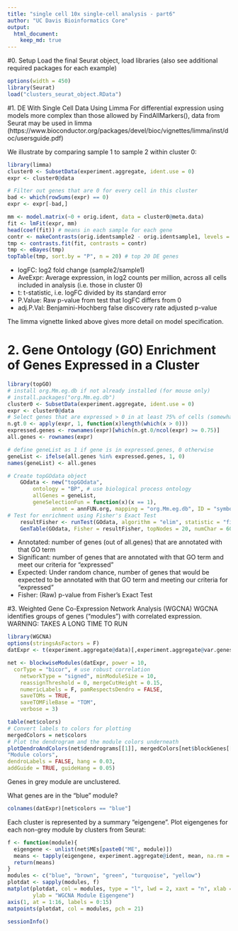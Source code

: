 ```yaml
---
title: "single cell 10x single-cell analysis - part6"
author: "UC Davis Bioinformatics Core"
output:
  html_document:
    keep_md: true
---
```




#0. Setup
Load the final Seurat object, load libraries (also see additional required packages for each example)
```r
options(width = 450)
library(Seurat)
load("clusters_seurat_object.RData")
```

#1. DE With Single Cell Data Using Limma
For differential expression using models more complex than those allowed by FindAllMarkers(), data from Seurat may be used in limma (https://www.bioconductor.org/packages/devel/bioc/vignettes/limma/inst/doc/usersguide.pdf)

We illustrate by comparing sample 1 to sample 2 within cluster 0:
```r
library(limma)
cluster0 <- SubsetData(experiment.aggregate, ident.use = 0)
expr <- cluster0@data

# Filter out genes that are 0 for every cell in this cluster
bad <- which(rowSums(expr) == 0)
expr <- expr[-bad,]

mm <- model.matrix(~0 + orig.ident, data = cluster0@meta.data) 
fit <- lmFit(expr, mm)  
head(coef(fit)) # means in each sample for each gene
contr <- makeContrasts(orig.identsample2 - orig.identsample1, levels = colnames(coef(fit)))
tmp <- contrasts.fit(fit, contrasts = contr)
tmp <- eBayes(tmp)
topTable(tmp, sort.by = "P", n = 20) # top 20 DE genes
```
* logFC: log2 fold change (sample2/sample1)
* AveExpr: Average expression, in log2 counts per million, across all cells included in analysis (i.e. those in cluster 0)
* t: t-statistic, i.e. logFC divided by its standard error
* P.Value: Raw p-value from test that logFC differs from 0
* adj.P.Val: Benjamini-Hochberg false discovery rate adjusted p-value

The limma vignette linked above gives more detail on model specification.

# 2. Gene Ontology (GO) Enrichment of Genes Expressed in a Cluster
```r
library(topGO)
# install org.Mm.eg.db if not already installed (for mouse only)
# install.packages("org.Mm.eg.db") 
cluster0 <- SubsetData(experiment.aggregate, ident.use = 0)
expr <- cluster0@data
# Select genes that are expressed > 0 in at least 75% of cells (somewhat arbitrary definition)
n.gt.0 <- apply(expr, 1, function(x)length(which(x > 0)))
expressed.genes <- rownames(expr)[which(n.gt.0/ncol(expr) >= 0.75)]
all.genes <- rownames(expr)

# define geneList as 1 if gene is in expressed.genes, 0 otherwise
geneList <- ifelse(all.genes %in% expressed.genes, 1, 0)
names(geneList) <- all.genes

# Create topGOdata object
	GOdata <- new("topGOdata",
		ontology = "BP", # use biological process ontology
		allGenes = geneList,
		geneSelectionFun = function(x)(x == 1),
              annot = annFUN.org, mapping = "org.Mm.eg.db", ID = "symbol")
# Test for enrichment using Fisher's Exact Test
	resultFisher <- runTest(GOdata, algorithm = "elim", statistic = "fisher")
	GenTable(GOdata, Fisher = resultFisher, topNodes = 20, numChar = 60)

```
* Annotated: number of genes (out of all.genes) that are annotated with that GO term
* Significant: number of genes that are annotated with that GO term and meet our criteria for "expressed"
* Expected: Under random chance, number of genes that would be expected to be annotated with that GO term and meeting our criteria for "expressed"
* Fisher: (Raw) p-value from Fisher's Exact Test

#3. Weighted Gene Co-Expression Network Analysis (WGCNA)
WGCNA identifies groups of genes ("modules") with correlated expression.
WARNING: TAKES A LONG TIME TO RUN
```r
library(WGCNA)
options(stringsAsFactors = F)
datExpr <- t(experiment.aggregate@data)[,experiment.aggregate@var.genes]  # only use var.genes in analysis 

net <- blockwiseModules(datExpr, power = 10,
  corType = "bicor", # use robust correlation
	networkType = "signed", minModuleSize = 10,
	reassignThreshold = 0, mergeCutHeight = 0.15,
	numericLabels = F, pamRespectsDendro = FALSE,
	saveTOMs = TRUE,
	saveTOMFileBase = "TOM",
	verbose = 3)

table(net$colors)
# Convert labels to colors for plotting
mergedColors = net$colors
# Plot the dendrogram and the module colors underneath
plotDendroAndColors(net$dendrograms[[1]], mergedColors[net$blockGenes[[1]]],
"Module colors",
dendroLabels = FALSE, hang = 0.03,
addGuide = TRUE, guideHang = 0.05)
```
Genes in grey module are unclustered.

What genes are in the "blue" module?
```r
colnames(datExpr)[net$colors == "blue"]
```

Each cluster is represented by a summary "eigengene".
Plot eigengenes for each non-grey module by clusters from Seurat:
```r
f <- function(module){
  eigengene <- unlist(net$MEs[paste0("ME", module)])
  means <- tapply(eigengene, experiment.aggregate@ident, mean, na.rm = T)
  return(means)
}
modules <- c("blue", "brown", "green", "turquoise", "yellow")
plotdat <- sapply(modules, f)
matplot(plotdat, col = modules, type = "l", lwd = 2, xaxt = "n", xlab = "Seurat Cluster",
        ylab = "WGCNA Module Eigengene")
axis(1, at = 1:16, labels = 0:15)
matpoints(plotdat, col = modules, pch = 21)
```

```r
sessionInfo()
```




